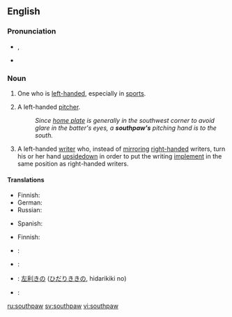 {{was wotd|2006|September|30}}
==English==
{{wikipedia}}

===Pronunciation===
* {{IPA|/ˈsaʊθˌpɔː/}}, {{SAMPA|/saUT%pO:/}}
* {{audio|en-us-southpaw.ogg|Audio (US)}}

===Noun===
{{en-noun}}

# {{informal}} One who is [[left-handed]], especially in [[sport]]s.
# {{baseball}} A left-handed [[pitcher]].
#: ''Since [[home plate]] is generally in the southwest corner to avoid glare in the batter's eyes, a '''southpaw's''' pitching hand is to the south.''
# A left-handed [[write]]r who, instead of [[mirror]]ing [[right-handed]] writers, turn his or her hand [[upsidedown]] in order to put the writing [[implement]] in the same position as right-handed writers.

====Translations====
{{trans-top|informal: one who is left-handed}}
* Finnish: {{t+|fi|vasuri}}
* German: {{t|de|Linkshänder|m}}
* Russian: {{t-|ru|левша|m|f|tr=levšá|sc=Cyrl}}
{{trans-mid}}
* Spanish: {{t|es|zurdo|m}}
{{trans-bottom}}

{{trans-top|baseball: left-handed pitcher}}
* Finnish: {{t+|fi|vasuri}}
{{trans-mid}}
{{trans-bottom}}

{{trans-top|left-handed writer who turns their hand upside down to write}}
{{trans-mid}}
{{trans-bottom}}

{{checktrans-top}}
* {{ttbc|Dutch}}: {{t+|nl|linkshandig}}
* {{ttbc|Kurdish}}: {{t-|ku|destçep}}
{{trans-mid}}
* {{ttbc|Japanese}}: [[左利き]]の ([[ひだりきき]]の, hidarikiki no)
* {{ttbc|Polish}}: {{t-|pl|leworęczny|m}}
{{trans-bottom}}

[[ru:southpaw]]
[[sv:southpaw]]
[[vi:southpaw]]